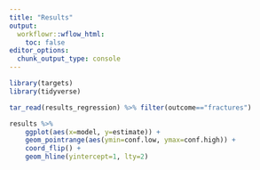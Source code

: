 ```yaml
---
title: "Results"
output:
  workflowr::wflow_html:
    toc: false
editor_options:
  chunk_output_type: console
---
```


```r
library(targets)
library(tidyverse)
```

```r
tar_read(results_regression) %>% filter(outcome=="fractures")
```

```r
results %>% 
    ggplot(aes(x=model, y=estimate)) +
    geom_pointrange(aes(ymin=conf.low, ymax=conf.high)) +
    coord_flip() +
    geom_hline(yintercept=1, lty=2)

```

